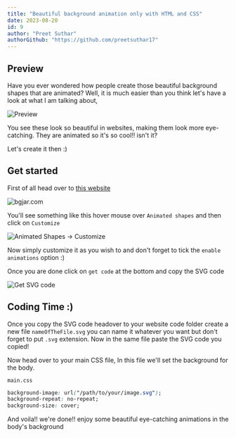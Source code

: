 ```yaml
---
title: "Beautiful background animation only with HTML and CSS"
date: 2023-08-20
id: 9
author: "Preet Suthar"
authorGithub: "https://github.com/preetsuthar17"
---
```


## Preview

Have you ever wondered how people create those beautiful background shapes that are animated? Well, it is much easier than you think let's have a look at what I am talking about,

![Preview](https://dev-to-uploads.s3.amazonaws.com/uploads/articles/m6bx6e8g6zmfy8j15v6e.png)

You see these look so beautiful in websites, making them look more eye-catching. They are animated so it's so cool!! isn't it?

Let's create it then :)

## Get started

First of all head over to [this website](https://bgjar.com/animated-shape)

![bgjar.com](https://dev-to-uploads.s3.amazonaws.com/uploads/articles/9gohe7y4flhjbfbqr1u3.png)

You'll see something like this hover mouse over `Animated shapes` and then click on `Customize`

![Animated Shapes -> Customize](https://dev-to-uploads.s3.amazonaws.com/uploads/articles/3bhxvikfp3igy4xj307x.png)

Now simply customize it as you wish to and don't forget to tick the `enable animations` option :)

Once you are done click on `get code` at the bottom and copy the SVG code

![Get SVG code](https://dev-to-uploads.s3.amazonaws.com/uploads/articles/5ew3npiw1so98w3whhyd.png)

## Coding Time :)

Once you copy the SVG code headover to your website code folder create a new file `nameOfTheFile.svg` you can name it whatever you want but don't forget to put `.svg` extension. Now in the same file paste the SVG code you copied!

Now head over to your main CSS file, In this file we'll set the background for the body.

`main.css`

```css
background-image: url("/path/to/your/image.svg");
background-repeat: no-repeat;
background-size: cover;
```

And voila!! we're done!! enjoy some beautiful eye-catching animations in the body's background
